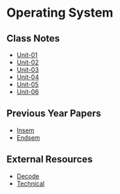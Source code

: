# Operating System

## Class Notes

- [Unit-01](https://drive.google.com/drive/folders/10RGFxDsu85yJybzjgMyh1z4AU8GuHmWF)
- [Unit-02](https://drive.google.com/drive/folders/1eBuOZJF79RC4rjSF6zlPhJGahW1zc9OZ)
- [Unit-03](https://drive.google.com/drive/folders/1JNdF1tQC05qDb3Lx_P89aM7CjMs1kzJm)
- [Unit-04](https://drive.google.com/drive/folders/1fVG4VoliRXxNOrwOINvhbqQTYJOznkvk)
- [Unit-05](https://drive.google.com/drive/folders/1yT0G_oziaPozZkDGEPbNn1LiQBgHISCq)
- [Unit-06](https://drive.google.com/drive/folders/1HeFSYyGaeLBv5y2A-Co2ani5HZMTBshr)

## Previous Year Papers

- [Insem](https://drive.google.com/drive/folders/12EVtlUCOijs-BPQAKEqGVTEaGYTZ5uGl)
- [Endsem](https://drive.google.com/drive/folders/1v-bYVV4w9EftTbOdcxsolTp200FdZTcZ)

## External Resources

- [Decode](https://drive.google.com/drive/folders/1kz4_sKMtytRWWaEa3DwGrJsi4mWXZz5k)
- [Technical](https://drive.google.com/file/d/1FXj2l-_5_WVDufNysY4qpmZPyI7qyBs_)
